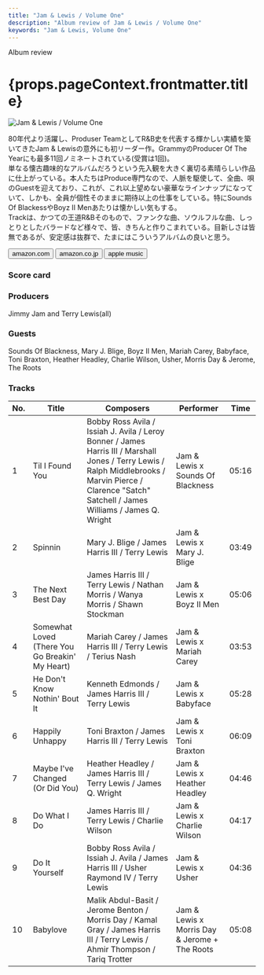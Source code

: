 ```yaml
---
title: "Jam & Lewis / Volume One"
description: "Album review of Jam & Lewis / Volume One"
keywords: "Jam & Lewis, Volume One"
---
```





<p className="largeP">Album review</p>
<h1 className="h1--no--margin">{props.pageContext.frontmatter.title}</h1>

<Row  className="image-card-group">
	<Column colMd={3} colLg={4} noGutterMdLeft="">
       <ImageCard>

![Jam & Lewis / Volume One](../../images/cd/jamandlewis1L.jpg)

</ImageCard>
	</Column>
	<Column colMd={4} colLg={8} noGutterMdLeft="">
		<p>
			80年代より活躍し、Produser TeamとしてR&B史を代表する輝かしい実績を築いてきたJam & Lewisの意外にも初リーダー作。GrammyのProducer Of The Yearにも最多11回ノミネートされている(受賞は1回)。
			<br/>単なる懐古趣味的なアルバムだろうという先入観を大きく裏切る素晴らしい作品に仕上がっている。本人たちはProduce専門なので、人脈を駆使して、全曲、唄のGuestを迎えており、これが、これ以上望めない豪華なラインナップになっていて、しかも、全員が個性そのままに期待以上の仕事をしている。特にSounds Of BlackessやBoyz II Menあたりは懐かしい気もする。
			<br/>Trackは、かつての王道R&Bそのもので、ファンクな曲、ソウルフルな曲、しっとりとしたバラードなど様々で、皆、きちんと作りこまれている。目新しさは皆無であるが、安定感は抜群で、たまにはこういうアルバムの良いと思う。
		</p>
		<div>
		  <Button className="button-right-mergin"  href="https://amzn.to/3E6gaQ7" renderIcon={ArrowUpRight} size='sm' kind='primary'>
  	    amazon.com
  	  </Button>
  	  <Button className="button-right-mergin"  href="https://amzn.to/3D7VWEh" renderIcon={ArrowUpRight} size='sm' kind='secondary'>
  	    amazon.co.jp
  	  </Button>
			<Button className="button-right-mergin"  href="https://apple.co/3o4tGOY" renderIcon={ArrowUpRight} size='sm' kind='tertiary'>
  	   	apple music
  	  </Button>
			<AdvJS2/>
		</div>
	</Column>
</Row>
<Row >
	<Column colMd={4} colLg={4} noGutterMdLeft="">
		<div>
		  <h3>Score card</h3>
			<SliderJS1 value="5" />
		  <SliderJS2 value="2" />
			<SliderJS3 value="1" />
		  <SliderJS4 value="9" />
		</div>
	</Column>
	<Column colMd={8} colLg={8} noGutterMdLeft="">
		<div>
			<h3>Producers</h3>
			<p>
				Jimmy Jam and Terry Lewis(all)
			</p>
			<h3>Guests</h3>
			<p>
				Sounds Of Blackness, Mary J. Blige, Boyz II Men, Mariah Carey, Babyface, Toni Braxton, Heather Headley, Charlie Wilson, Usher, Morris Day & Jerome, The Roots
			</p>
		</div>
	</Column>
</Row>

<h3>Tracks</h3>

| No. | Title                                           | Composers                                                                                                                                                                                               | Performer                                     | Time  |
| --- | ----------------------------------------------- | ------------------------------------------------------------------------------------------------------------------------------------------------------------------------------------------------------- | --------------------------------------------- | ----- |
| 1   | Til I Found You                                 | Bobby Ross Avila / Issiah J. Avila / Leroy Bonner / James Harris III / Marshall Jones / Terry Lewis / Ralph Middlebrooks / Marvin Pierce / Clarence "Satch" Satchell / James Williams / James Q. Wright | Jam & Lewis x Sounds Of Blackness             | 05:16 |
| 2   | Spinnin                                         | Mary J. Blige / James Harris III / Terry Lewis                                                                                                                                                          | Jam & Lewis x Mary J. Blige                   | 03:49 |
| 3   | The Next Best Day                               | James Harris III / Terry Lewis / Nathan Morris / Wanya Morris / Shawn Stockman                                                                                                                          | Jam & Lewis x Boyz II Men                     | 05:06 |
| 4   | Somewhat Loved (There You Go Breakin' My Heart) | Mariah Carey / James Harris III / Terry Lewis / Terius Nash                                                                                                                                             | Jam & Lewis x Mariah Carey                    | 03:53 |
| 5   | He Don't Know Nothin' Bout It                   | Kenneth Edmonds / James Harris III / Terry Lewis                                                                                                                                                        | Jam & Lewis x Babyface                        | 05:28 |
| 6   | Happily Unhappy                                 | Toni Braxton / James Harris III / Terry Lewis                                                                                                                                                           | Jam & Lewis x Toni Braxton                    | 06:09 |
| 7   | Maybe I've Changed (Or Did You)                 | Heather Headley / James Harris III / Terry Lewis / James Q. Wright                                                                                                                                      | Jam & Lewis x Heather Headley                 | 04:46 |
| 8   | Do What I Do                                    | James Harris III / Terry Lewis / Charlie Wilson                                                                                                                                                         | Jam & Lewis x Charlie Wilson                  | 04:17 |
| 9   | Do It Yourself                                  | Bobby Ross Avila / Issiah J. Avila / James Harris III / Usher Raymond IV / Terry Lewis                                                                                                                  | Jam & Lewis x Usher                           | 04:36 |
| 10  | Babylove                                        | Malik Abdul-Basit / Jerome Benton / Morris Day / Kamal Gray / James Harris III / Terry Lewis / Ahmir Thompson / Tariq Trotter                                                                           | Jam & Lewis x Morris Day & Jerome + The Roots | 05:08 |
